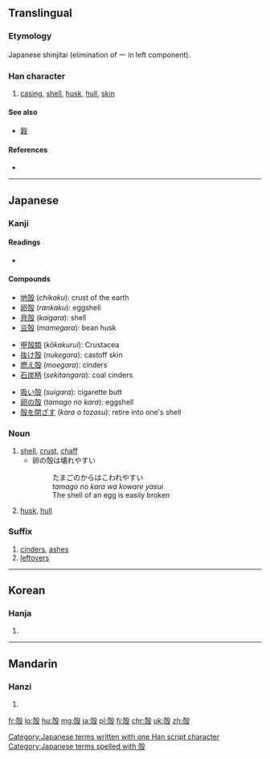 {{also|壳|殼|穀}}
==Translingual==
{{ja-forms|殻|[[壳]]|[[殼]]}}

===Etymology===
Japanese shinjitai {{Han simp|殼}} (elimination of 一 in left component).

===Han character===
{{Han char|rn=79|rad=殳|as=07|sn=11|four=|canj=土弓竹弓水 (GNHNE), XX土弓竹 (XXGNH)|ids=⿰[[壳]][[殳]]}}

# [[casing]], [[shell]], [[husk]], [[hull]], [[skin]]

====See also====
* [[穀]] <!-- Graphically similar -->

====References====
* {{Han ref|kx=0586.011|dj=0978.120|hdz=32159.050|uh=6BBB|ud=27579}}

----

==Japanese==

===Kanji===
{{ja-kanji|grade=c|rs=殳07}}

====Readings====
* {{ja-readings|on=[[かく]] (''kaku''), [[こく]] (''koku''), [[ばい]] (''bai'')|kun=[[から]] (''kara''), [[がら]] (''gara'')}}

====Compounds====
{{top3}}
* [[地殻]] (''chikaku''): crust of the earth
* [[卵殻]] (''rankaku''): eggshell
* [[貝殻]] (''kaigara''): shell
* [[豆殻]] (''mamegara''): bean husk
{{mid3}}
* [[甲殻類]] (''kōkakurui''): Crustacea
* [[抜け殻]] (''nukegara''): castoff skin
* [[燃え殻]] (''moegara''): cinders
* [[石炭柄]] (''sekitangara''): coal cinders
{{mid3}}
* [[吸い殻]] (''suigara''): cigarette butt
* [[卵の殻]] (''tamago no kara''): eggshell
* [[殻を閉ざす]] (''kara o tozasu''): retire into one's shell
{{bottom}}

===Noun===
{{ja-noun|k|hira=から|rom=kara}}

# [[shell]], [[crust]], [[chaff]]
#* 卵の殻は壊れやすい
#*: たまごのからはこわれやすい
#*: ''tamago no kara wa koware yasui''
#*: The shell of an egg is easily broken
# [[husk]], [[hull]]

===Suffix===
{{ja-pos|k|suffix|hira=がら|rom=-gara|hidx=から}}

# [[cinders]], [[ashes]]
# [[leftovers]]

[[Category:Japanese terms written with one Han script character]]
[[Category:Japanese terms spelled with 殻]]

----

==Korean==

===Hanja===
{{ko-hanja|hangeul=각|eumhun=|rv=gak|mr=kak|y=kak}}

# {{defn|lang=ko|sort=殳07}}

----

==Mandarin==

===Hanzi===
{{cmn-hanzi|sim=壳|pin=[[ké]] ([[ke2]]), [[qiào]] ([[qiao4]]), [[què]] ([[que4]])|wg=k'o<sup>2</sup>, ch'iao<sup>4</sup>, ch'üeh<sup>4</sup>}}

# {{defn|lang=cmn|sort=殳07}}

[[fr:殻]]
[[lo:殻]]
[[hu:殻]]
[[mg:殻]]
[[ja:殻]]
[[pl:殻]]
[[fi:殻]]
[[chr:殻]]
[[uk:殻]]
[[zh:殻]]
